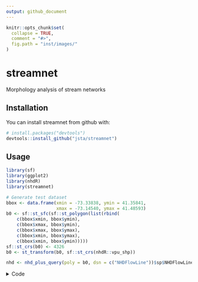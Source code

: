 ```yaml
---
output: github_document
---
```


<!-- README.md is generated from README.Rmd. Please edit that file -->

```r
knitr::opts_chunk$set(
  collapse = TRUE,
  comment = "#>",
  fig.path = "inst/images/"
)
```

# streamnet

Morphology analysis of stream networks 

## Installation

You can install streamnet from github with:

```r
# install.packages("devtools")
devtools::install_github("jsta/streamnet")
```

## Usage

```r
library(sf)
library(ggplot2)
library(nhdR)
library(streamnet)

# Generate test dataset
bbox <- data.frame(xmin = -73.33838, ymin = 41.35841,
                   xmax = -73.14540, ymax = 41.48593)
b0 <- sf::st_sfc(sf::st_polygon(list(rbind(
    c(bbox$xmin, bbox$ymin),
    c(bbox$xmax, bbox$ymin),
    c(bbox$xmax, bbox$ymax),
    c(bbox$xmin, bbox$ymax),
    c(bbox$xmin, bbox$ymin)))))
sf::st_crs(b0) <- 4326
b0 <- st_transform(b0, sf::st_crs(nhdR::vpu_shp))

nhd <- nhd_plus_query(poly = b0, dsn = c("NHDFlowLine"))$sp$NHDFlowLine
```

<details>
 <summary>Code</summary>
 
```r
Sys.setenv(GRASS_VERBOSE = -1) # suppress grass messages

# Calculate stream order with GRASS
outlet <- terminal_reaches(
                 lon = st_coordinates(st_centroid(b0))[1], 
                 lat = st_coordinates(st_centroid(b0))[2])

outlet <- st_cast(st_line_sample(outlet, sample = 1), "POINT")

res <- stream_order(lines = nhd, outlet = outlet)

coords <- st_coordinates(st_transform(outlet, 4326))
poly <- nhd_plus_query(coords[1], coords[2], 
                        dsn = "NHDWaterbody")$sp$NHDWaterbody

ggplot() + 
  geom_sf(data = poly, color = "white") +
  geom_sf(data = res, aes(color = strahler))
```
</details>
